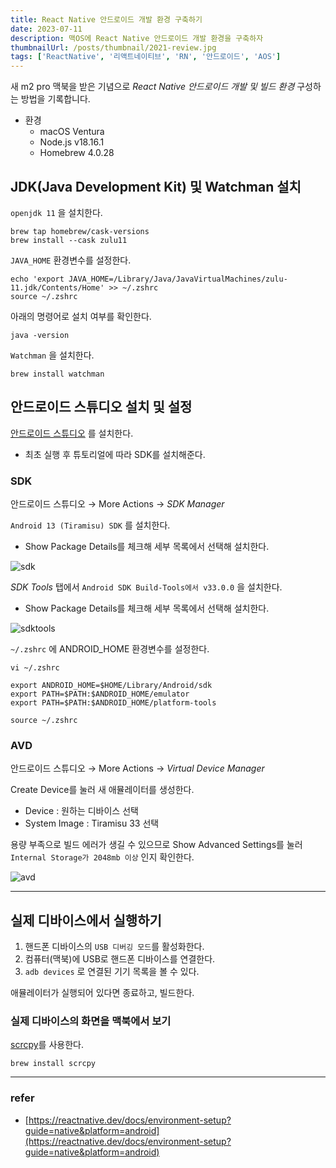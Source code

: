```yaml
---
title: React Native 안드로이드 개발 환경 구축하기
date: 2023-07-11
description: 맥OS에 React Native 안드로이드 개발 환경을 구축하자
thumbnailUrl: /posts/thumbnail/2021-review.jpg
tags: ['ReactNative', '리액트네이티브', 'RN', '안드로이드', 'AOS']
---
```


새 m2 pro 맥북을 받은 기념으로 *React Native 안드로이드 개발 및 빌드 환경* 구성하는 방법을 기록합니다.

- 환경
    - macOS Ventura
    - Node.js v18.16.1
    - Homebrew 4.0.28

## JDK(Java Development Kit) 및 Watchman 설치

`openjdk 11` 을 설치한다.

```
brew tap homebrew/cask-versions
brew install --cask zulu11
```

`JAVA_HOME` 환경변수를 설정한다.

```
echo 'export JAVA_HOME=/Library/Java/JavaVirtualMachines/zulu-11.jdk/Contents/Home' >> ~/.zshrc
source ~/.zshrc
```

아래의 명령어로 설치 여부를 확인한다.

```
java -version
```

`Watchman` 을 설치한다.

```
brew install watchman
```

## 안드로이드 스튜디오 설치 및 설정

[안드로이드 스튜디오](https://developer.android.com/studio) 를 설치한다.
- 최초 실행 후 튜토리얼에 따라 SDK를 설치해준다.

### SDK

안드로이드 스튜디오 → More Actions → *SDK Manager*

`Android 13 (Tiramisu) SDK` 를 설치한다.
- Show Package Details를 체크해 세부 목록에서 선택해 설치한다.

![sdk](/posts/rn-aos-dev-setting/sdk.png)

*SDK Tools* 탭에서 `Android SDK Build-Tools에서 v33.0.0` 을 설치한다.
- Show Package Details를 체크해 세부 목록에서 선택해 설치한다.

![sdktools](/posts/rn-aos-dev-setting/sdktools.png)

`~/.zshrc` 에 ANDROID_HOME 환경변수를 설정한다.

```
vi ~/.zshrc
```

```
export ANDROID_HOME=$HOME/Library/Android/sdk
export PATH=$PATH:$ANDROID_HOME/emulator
export PATH=$PATH:$ANDROID_HOME/platform-tools
```

```
source ~/.zshrc
```

### AVD

안드로이드 스튜디오 → More Actions → *Virtual Device Manager*

Create Device를 눌러 새 애뮬레이터를 생성한다.

- Device : 원하는 디바이스 선택
- System Image : Tiramisu 33 선택

용량 부족으로 빌드 에러가 생길 수 있으므로 Show Advanced Settings를 눌러 `Internal Storage가 2048mb 이상` 인지 확인한다.

![avd](/posts/rn-aos-dev-setting/avd.png)

---

## 실제 디바이스에서 실행하기

1. 핸드폰 디바이스의 `USB 디버깅 모드`를 활성화한다.
2. 컴퓨터(맥북)에 USB로 핸드폰 디바이스를 연결한다.
3. `adb devices` 로 연결된 기기 목록을 볼 수 있다.

애뮬레이터가 실행되어 있다면 종료하고, 빌드한다.

### 실제 디바이스의 화면을 맥북에서 보기

[scrcpy](https://github.com/Genymobile/scrcpy)를 사용한다.

```
brew install scrcpy
```


---

### refer

- [https://reactnative.dev/docs/environment-setup?guide=native&platform=android](https://reactnative.dev/docs/environment-setup?guide=native&platform=android)
